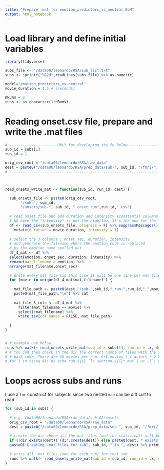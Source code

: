 ```yaml
---
title: "Prepare .mat for emotion_predictors_vs_neutral GLM"
output: html_notebook
---
```


# Load library and define initial variables
```r
library(tidyverse)

subs_file <- "/data00/leonardo/RSA/sub_list.txt"
subs <- sprintf("%02d",readLines(subs_file) %>% as.numeric)

model="emotion_predictors_vs_neutral"
movie_duration = 1.5 # (seconds)

nRuns = 8
runs <- as.character(1:nRuns)
```


# Reading onset.csv file, prepare and write the .mat files

```r

# --------------------- ONLY for developing the fn below ----------------------
sub_id = subs[1]
run_id = 1

orig_csv_root = "/data00/leonardo/RSA/raw_data"
dest = paste0("/data00/leonardo/RSA/prep_data/sub-", sub_id, "/fmri/", model)
# -----------------------------------------------------------------------------



read_onsets_write_mat <- function(sub_id, run_id, dest) {

  sub_onsets_file <- paste0(orig_csv_root,
       "/sub-", sub_id,
       "/onsets/sub-", sub_id, "_onset_run",run_id,".csv")
  
  # read onset file and add duration and intensity (constants) columns for mat file
  # NB here the "intensity" is not the high/low, it's the one for the 3-col mat file
  df <- read_csv(sub_onsets_file, progress = F) %>% suppressMessages() %>% 
    mutate(duration = movie_duration, intensity = 1)
  
  # select the 3 columns : onset_sec, duration, intensity
  # and generate the filename where the emotion code is replaced
  # by the emotion name spelled out
  df_4_mat <- df %>% 
  select(emotion, onset_sec, duration, intensity) %>% 
  rename(mat_filename = emotion) %>% 
  arrange(mat_filename,onset_sec)
  
  # Write every mat file (in this case it will be one line per mat file)
  for (movie in unique(df_4_mat$mat_filename) ) {
    
    mat_file_path <- paste0(dest,"/sub-",sub_id,"_run-",run_id,"_",movie,".mat")
    paste0(mat_file_path,"\n") %>% cat
    
    mat_file_3_cols <- df_4_mat %>%
      filter(mat_filename == movie) %>%
      select(!mat_filename) %>%
      write_tsv(col_names = FALSE, mat_file_path)
    
  }
}


# # example use below
runs %>% walk(~ read_onsets_write_mat(sub_id = subs[1], run_id = .x, dest = dest))
# # You can then check in the dir the correct numba of files with the following 
# # bash code. There are 56 movies per run: 6+1 movies * 4 actors * 2 high/low
# for i in $(seq 8); do echo run ${i} `ls sub*run-${i}*.mat | wc -l`; done


```



# Loops across subs and runs
I use a `for` construct for subjects since two nested `map` can be difficult to read 
```r

for (sub_id in subs) {
  
  # e.g. /data00/leonardo/RSA/raw_data/sub-02/onsets
  orig_csv_root = "/data00/leonardo/RSA/raw_data"
  dest = paste0("/data00/leonardo/RSA/prep_data/sub-", sub_id, "/fmri/", model)
  
  # create the dir where all the mat files (and the stats.feat) will be stored
  if (!dir.exists(dest)) {dir.create(dest)} else paste0(dest, " exists")
  paste0("Creating .mat files for sub", sub_id, " in ", dest) %>% print
  
  # write all .mat files (one for each run) for that sub
  runs %>% walk(~ read_onsets_write_mat(sub_id = sub_id, run_id = .x, dest = dest))
}

```



















